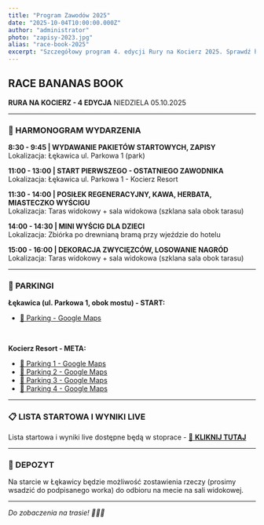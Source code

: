 ```yaml
---
title: "Program Zawodów 2025"
date: "2025-10-04T10:00:00.000Z"
author: "administrator"
photo: "zapisy-2023.jpg"
alias: "race-book-2025"
excerpt: "Szczegółowy program 4. edycji Rury na Kocierz 2025. Sprawdź harmonogram wydarzenia 5 października!"
---
```


## RACE BANANAS BOOK

**RURA NA KOCIERZ - 4 EDYCJA**
NIEDZIELA 05.10.2025

---

### 📅 HARMONOGRAM WYDARZENIA

**8:30 - 9:45 | WYDAWANIE PAKIETÓW STARTOWYCH, ZAPISY**\
Lokalizacja: Łękawica ul. Parkowa 1 (park)

**11:00 - 13:00 | START PIERWSZEGO - OSTATNIEGO ZAWODNIKA**\
Lokalizacja: Łękawica ul. Parkowa 1 - Kocierz Resort

**11:30 - 14:00 | POSIŁEK REGENERACYJNY, KAWA, HERBATA, MIASTECZKO WYŚCIGU**\
Lokalizacja: Taras widokowy + sala widokowa (szklana sala obok tarasu)

**14:00 - 14:30 | MINI WYŚCIG DLA DZIECI**\
Lokalizacja: Zbiórka po drewnianą bramą przy wjeździe do hotelu

**15:00 - 16:00 | DEKORACJA ZWYCIĘZCÓW, LOSOWANIE NAGRÓD**\
Lokalizacja: Taras widokowy + sala widokowa (szklana sala obok tarasu)

---

### 🚗 PARKINGI

**Łękawica (ul. Parkowa 1, obok mostu) - START:**
- [📍 Parking - Google Maps](https://maps.app.goo.gl/ACnEAbmmup56LcBu7)

<br/>

**Kocierz Resort - META:**
- [📍 Parking 1 - Google Maps](https://maps.app.goo.gl/UHf6LTdiADyaavEK8)
- [📍 Parking 2 - Google Maps](https://maps.app.goo.gl/xY58f4tSeNwdBHTdA)
- [📍 Parking 3 - Google Maps](https://maps.app.goo.gl/mFra6zsqrEHjVA7a9)
- [📍 Parking 4 - Google Maps](https://maps.app.goo.gl/KJqj6FUYrrJErGCD8)

---

### 📋 LISTA STARTOWA I WYNIKI LIVE

Lista startowa i wyniki live dostępne będą w stoprace - [🔗 **KLIKNIJ TUTAJ**](https://events.stoprace.com/pl/1)

---

### 🎁 DEPOZYT

Na starcie w Łękawicy będzie możliwość zostawienia rzeczy (prosimy wsadzić do podpisanego worka) do odbioru na mecie na sali widokowej.

---

*Do zobaczenia na trasie! 🚴‍♂️🍌*
